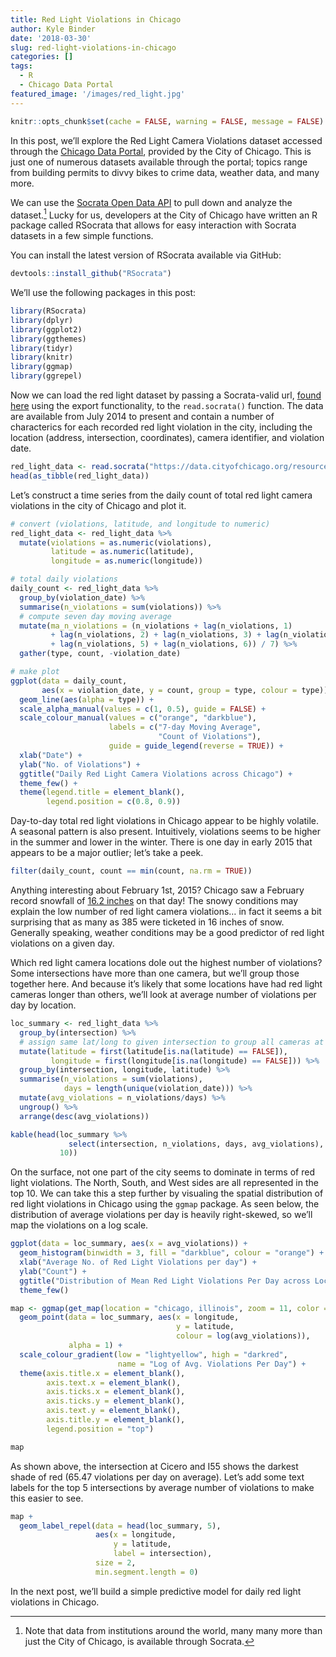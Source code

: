 ```yaml
---
title: Red Light Violations in Chicago
author: Kyle Binder
date: '2018-03-30'
slug: red-light-violations-in-chicago
categories: []
tags:
  - R
  - Chicago Data Portal
featured_image: '/images/red_light.jpg'
---
```


```r
knitr::opts_chunk$set(cache = FALSE, warning = FALSE, message = FALSE)
```


In this post, we'll explore the Red Light Camera Violations dataset accessed through the [Chicago Data Portal](https://data.cityofchicago.org/), provided by the City of Chicago. This is just one of numerous datasets available through the portal; topics range from building permits to divvy bikes to crime data, weather data, and many more.

We can use the [Socrata Open Data API](https://dev.socrata.com/) to pull down and analyze the dataset.^[Note that data from institutions around the world, many many more than just the City of Chicago, is available through Socrata.] Lucky for us, developers at the City of Chicago have written an R package called RSocrata that allows for easy interaction with Socrata datasets in a few simple functions.

You can install the latest version of RSocrata available via GitHub:
```r
devtools::install_github("RSocrata")
```

We'll use the following packages in this post:
```r
library(RSocrata)
library(dplyr)
library(ggplot2)
library(ggthemes)
library(tidyr)
library(knitr)
library(ggmap)
library(ggrepel)
```

Now we can load the red light dataset by passing a Socrata-valid url, [found here](https://data.cityofchicago.org/Transportation/Red-Light-Camera-Violations/spqx-js37) using the export functionality, to the `read.socrata()` function. The data are available from July 2014 to present and contain a number of characterics for each recorded red light violation in the city, including the location (address, intersection, coordinates), camera identifier, and violation date.
```r
red_light_data <- read.socrata("https://data.cityofchicago.org/resource/twfh-866z.json")
head(as_tibble(red_light_data))
```

Let's construct a time series from the daily count of total red light camera violations in the city of Chicago and plot it.
```r
# convert (violations, latitude, and longitude to numeric)
red_light_data <- red_light_data %>%
  mutate(violations = as.numeric(violations),
         latitude = as.numeric(latitude),
         longitude = as.numeric(longitude))

# total daily violations
daily_count <- red_light_data %>%
  group_by(violation_date) %>%
  summarise(n_violations = sum(violations)) %>%
  # compute seven day moving average
  mutate(ma_n_violations = (n_violations + lag(n_violations, 1)
         + lag(n_violations, 2) + lag(n_violations, 3) + lag(n_violations, 4)
         + lag(n_violations, 5) + lag(n_violations, 6)) / 7) %>%
  gather(type, count, -violation_date)

# make plot
ggplot(data = daily_count, 
       aes(x = violation_date, y = count, group = type, colour = type)) +
  geom_line(aes(alpha = type)) +
  scale_alpha_manual(values = c(1, 0.5), guide = FALSE) +
  scale_colour_manual(values = c("orange", "darkblue"),
                      labels = c("7-day Moving Average", 
                                 "Count of Violations"),
                      guide = guide_legend(reverse = TRUE)) +
  xlab("Date") +
  ylab("No. of Violations") +
  ggtitle("Daily Red Light Camera Violations across Chicago") +
  theme_few() +
  theme(legend.title = element_blank(),
        legend.position = c(0.8, 0.9))

```

Day-to-day total red light violations in Chicago appear to be highly volatile. A seasonal pattern is also present. Intuitively, violations seems to be higher in the summer and lower in the winter. There is one day in early 2015 that appears to be a major outlier; let's take a peek.
```r
filter(daily_count, count == min(count, na.rm = TRUE))
```

Anything interesting about February 1st, 2015? Chicago saw a February record snowfall of [16.2 inches](https://www.weather.gov/lot/2015_Feb01_Snow) on that day! The snowy conditions may explain the low number of red light camera violations... in fact it seems a bit surprising that as many as 385 were ticketed in 16 inches of snow. Generally speaking, weather conditions may be a good predictor of red light violations on a given day. 

Which red light camera locations dole out the highest number of violations? Some intersections have more than one camera, but we'll group those together here. And because it's likely that some locations have had red light cameras longer than others, we'll look at average number of violations per day by location.
```r
loc_summary <- red_light_data %>%
  group_by(intersection) %>%
  # assign same lat/long to given intersection to group all cameras at intersection together
  mutate(latitude = first(latitude[is.na(latitude) == FALSE]),
         longitude = first(longitude[is.na(longitude) == FALSE])) %>%
  group_by(intersection, longitude, latitude) %>%
  summarise(n_violations = sum(violations),
            days = length(unique(violation_date))) %>%
  mutate(avg_violations = n_violations/days) %>%
  ungroup() %>%
  arrange(desc(avg_violations))

kable(head(loc_summary %>% 
             select(intersection, n_violations, days, avg_violations), 
           10))

```

On the surface, not one part of the city seems to dominate in terms of red light violations. The North, South, and West sides are all represented in the top 10. We can take this a step further by visualing the spatial distribution of red light violations in Chicago using the `ggmap` package. As seen below, the distribution of average violations per day is heavily right-skewed, so we'll map the violations on a log scale.

```r
ggplot(data = loc_summary, aes(x = avg_violations)) + 
  geom_histogram(binwidth = 3, fill = "darkblue", colour = "orange") +
  xlab("Average No. of Red Light Violations per day") +
  ylab("Count") +
  ggtitle("Distribution of Mean Red Light Violations Per Day across Locations ") +
  theme_few()


```


```r
map <- ggmap(get_map(location = "chicago, illinois", zoom = 11, color = "bw")) +
  geom_point(data = loc_summary, aes(x = longitude, 
                                     y = latitude,
                                     colour = log(avg_violations)),
             alpha = 1) +
  scale_colour_gradient(low = "lightyellow", high = "darkred",
                        name = "Log of Avg. Violations Per Day") +
  theme(axis.title.x = element_blank(),
        axis.text.x = element_blank(),
        axis.ticks.x = element_blank(),
        axis.ticks.y = element_blank(),
        axis.text.y = element_blank(),
        axis.title.y = element_blank(),
        legend.position = "top")

map
```

As shown above, the intersection at Cicero and I55 shows the darkest shade of red (65.47 violations per day on average). Let's add some text labels for the top 5 intersections by average number of violations to make this easier to see.

```r
map +  
  geom_label_repel(data = head(loc_summary, 5), 
                   aes(x = longitude,
                       y = latitude,
                       label = intersection),
                   size = 2,
                   min.segment.length = 0)
```

In the next post, we'll build a simple predictive model for daily red light violations in Chicago.